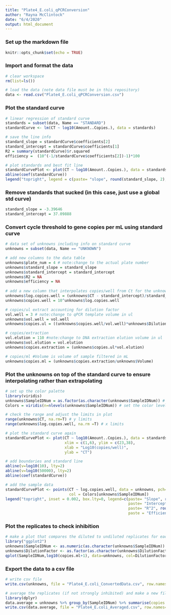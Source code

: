 ```yaml
---
title: "Plate4_E.coli_qPCRConversion"
author: "Rayna McClintock"
date: "6/4/2020"
output: html_document
---
```


### Set up the markdown file
```r
knitr::opts_chunk$set(echo = TRUE)

```

### Import and format the data
```r
# clear workspace
rm(list=ls())

# load the data (note data file must be in this repository)
data <- read.csv("Plate4_E.coli_qPCRConversion.csv")
```

### Plot the standard curve
```r
# linear regression of standard curve
standards = subset(data, Name == "STANDARD")
standardCurve <- lm(CT ~ log10(Amount..Copies.), data = standards)

# save the line info
standard_slope = standardCurve$coefficients[2]
standard_intercept = standardCurve$coefficients[1]
R2 = summary(standardCurve)$r.squared
efficiency =  (10^(-1/standardCurve$coefficients[2])-1)*100

# plot standards and best fit line
standardCurvePlot <- plot(CT ~ log10(Amount..Copies.), data = standards, pch=19) 
abline(coef(standardCurve)) 
legend("topright", legend = c(paste= "slope", round(standard_slope, 2), paste= "intercept", round(standard_intercept, 2), paste= "R^2", round(R2, 2), paste = "efficiency", round(efficiency, 1)))
```

### Remove standards that sucked (in this case, just use a global std curve)
```r
standard_slope = -3.39646
standard_intercept = 37.09888
```


### Convert cycle threshold to gene copies per mL using standard curve
```r
# data set of unknowns including info on standard curve
unknowns = subset(data, Name == "UNKNOWN")

# add new columns to the data table
unknowns$plate_num = 4 # note:change to the actual plate number
unknowns$standard_slope = standard_slope
unknowns$standard_intercept = standard_intercept
unknowns$R2 = NA
unknowns$efficiency = NA
  
# add a new column that interpolates copies/well from Ct for the unknowns
unknowns$log.copies.well = (unknowns$CT - standard_intercept)/standard_slope
unknowns$copies.well = 10^unknowns$log.copies.well

# copies/ul extract accounting for dilution factor
vol.well = 3 # note:change to qPCR template volume in ul
unknowns$vol.well = vol.well
unknowns$copies.ul = ((unknowns$copies.well/vol.well)*unknowns$DilutionFactor)

# copies/extraction
vol.elution = 110 #note:change to DNA extraction elution volume in ul
unknowns$vol.elution = vol.elution
unknowns$copies.extraction = (unknowns$copies.ul*vol.elution)

# copies/ml #Volume is volume of sample filtered in mL
unknowns$copies.ml = (unknowns$copies.extraction/unknowns$Volume)
```


### Plot the unknowns on top of the standard curve to ensure interpolating rather than extrapolating
```r
# set up the color palette
library(viridis)
unknowns$SampleIDNum = as.factor(as.character(unknowns$SampleIDNum)) # change to factor for colors
Colors = viridis(n=nlevels(unknowns$SampleIDNum)) # set the color levels to call on later

# check the range and adjust the limits in plot
range(unknowns$CT, na.rm=T) # y limits
range(unknowns$log.copies.well, na.rm =T) # x limits

# plot the standard curve again
standardCurvePlot <- plot(CT ~ log10(Amount..Copies.), data = standards,
                          xlim = c(1,6), ylim = c(23,38),
                          xlab = "Log10(copies/well)",
                          ylab = "CT") 

# add boundaries and standard line
abline(v=log10(10), lty=2)
abline(v=log10(50000), lty=2)
abline(coef(standardCurve)) 

# add the sample data
standardCurvePlot <- points(CT ~ log.copies.well, data = unknowns, pch=19, 
                            col = Colors[unknowns$SampleIDNum])
legend("topright", inset = 0.002, box.lty=0, legend=c(paste= "Slope", round(standardCurve$coefficients[2], 2), 
                                                      paste= "Intercept", round(standardCurve$coefficients[1], 2), 
                                                      paste= "R^2", round(summary(standardCurve)$r.squared, 2),
                                                      paste = "Efficiency", round((10^(-1/standardCurve$coefficients[2])-1)*100, 1)))

```



### Plot the replicates to check inhibition
```r
# make a plot that compares the diluted to undiluted replicates for each sample including dilution factor
library("ggplot2")
unknowns$SampleIDNum <- as.numeric(as.character(unknowns$SampleIDNum)) # change to numeric
unknowns$DilutionFactor <- as.factor(as.character(unknowns$DilutionFactor)) # change to factor
qplot(SampleIDNum,log10(copies.ml+1), data=unknowns, col=DilutionFactor)
```


### Export the data to a csv file
```r
# write csv file
write.csv(unknowns, file = "Plate4_E.coli_ConvertedData.csv", row.names=FALSE, na="")

# average the replicates (if not strongly inhibited) and make a new file
library(dplyr)
data.average = unknowns %>% group_by(SampleIDNum) %>% summarise(copies.ml = mean(copies.ml, na.rm = T))
write.csv(data.average, file = "Plate4_E.coli_Averaged.csv", row.names=FALSE, na="")
```

